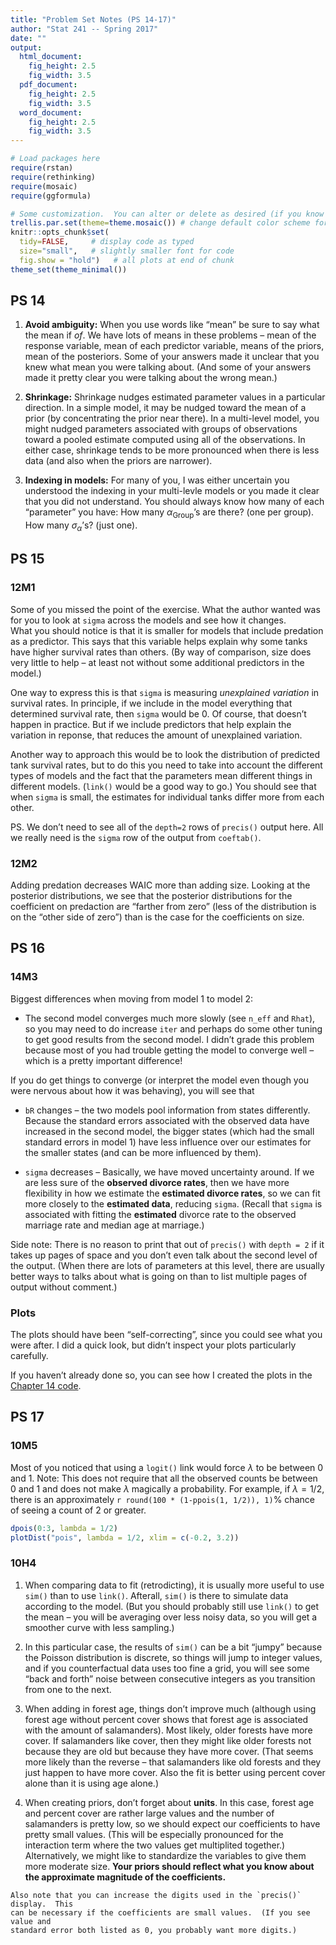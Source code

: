 ```yaml
---
title: "Problem Set Notes (PS 14-17)"
author: "Stat 241 -- Spring 2017"
date: ""
output:
  html_document:
    fig_height: 2.5
    fig_width: 3.5
  pdf_document:
    fig_height: 2.5
    fig_width: 3.5
  word_document:
    fig_height: 2.5
    fig_width: 3.5
---
```


```r
# Load packages here 
require(rstan)
require(rethinking)
require(mosaic)   
require(ggformula)

# Some customization.  You can alter or delete as desired (if you know what you are doing).
trellis.par.set(theme=theme.mosaic()) # change default color scheme for lattice
knitr::opts_chunk$set(
  tidy=FALSE,     # display code as typed
  size="small",   # slightly smaller font for code
  fig.show = "hold")   # all plots at end of chunk
theme_set(theme_minimal())
```

## PS 14

  1. **Avoid ambiguity:**  When you use words like "mean" be sure to say what
  the mean if *of*.  We have lots of means in these problems -- mean of the
  response variable, mean of each predictor variable, means of the priors, mean
  of the posteriors. Some of your answers made it unclear that you knew what
  mean you were talking about.  (And some of your answers made it pretty clear
  you were talking about the wrong mean.)
  
  2. **Shrinkage:** Shrinkage nudges estimated parameter values in a particular
  direction.  In a simple model, it may be nudged toward the mean of a prior (by
  concentrating the prior near there).  In a multi-level model, you might nudged
  parameters associated with groups of observations toward a pooled estimate 
  computed using all of the observations.  In either case, shrinkage tends to 
  be more pronounced when there is less data (and also when the priors are narrower).
  
  3. **Indexing in models:**  For many of you, I was either uncertain you
  understood the indexing in your multi-levle models or you made it clear that 
  you did not understand.  You should always know how many of each "parameter" you
  have:  How many $\alpha_{\mathrm{Group}}$'s are there?  (one per group).
  How many $\sigma_\alpha$'s? (just one).
  
## PS 15

### 12M1

Some of you missed the point of the exercise.  What the author wanted was for you
to look at `sigma` across the models and see how it changes.  
What you should notice is that it is smaller for
models that include predation as a predictor.  This says that this variable helps 
explain why some tanks have higher survival rates than others.  (By way of 
comparison, size does very little to help -- at least not without some
additional predictors in the model.)  

One way to express this is that `sigma` is measuring *unexplained variation* in
survival rates.  In principle, if we include in the model everything that determined
survival rate, then `sigma` would be 0.  Of course, that doesn't happen in practice.
But if we include predictors that help explain the variation in reponse, that reduces
the amount of unexplained variation.

Another way to approach this would be to look the distribution of predicted
tank survival rates, but to do this you need to take into account the different 
types of models and the fact that the parameters mean different things in
different models.  (`link()` would be a good way to go.)  You should see that 
when `sigma` is small, the estimates for individual tanks differ more from each
other.

PS. We don't need to see all of the `depth=2` rows of `precis()` output here.  All we 
really need is the `sigma` row of the output from `coeftab()`.

### 12M2

Adding predation decreases WAIC more than adding size.  Looking at the 
posterior distributions, we see that the posterior distributions for the 
coefficient on predaction are "farther from zero" (less of the distribution 
is on the "other side of zero") than is the case for the coefficients on 
size.

## PS 16

### 14M3

Biggest differences when moving from model 1 to model 2:

  * The second model converges much more slowly (see `n_eff` and `Rhat`), so you
  may need to do increase `iter` and perhaps do some other tuning to get good
  results from the second model.  I didn't grade this problem because most of 
  you had trouble getting the model to converge well -- which is a pretty 
  important difference!
  
If you do get things to converge (or interpret the model even though you
were nervous about how it was behaving), you will see that
  
  * `bR` changes -- the two models pool information from states differently. 
  Because the standard errors associated with the observed data have increased
  in the second model, the bigger states (which had the small standard errors
  in model 1) have less influence over our estimates for the smaller states (and 
  can be more influenced by them).
  
  * `sigma` decreases -- Basically, we have moved uncertainty around.  If we are
  less sure of the **observed divorce rates**, then we have more flexibility in 
  how we estimate the  **estimated divorce rates**, so we can fit more closely
  to the **estimated data**, reducing `sigma`.  (Recall that `sigma` is
  associated with fitting the **estimated** divorce rate to the observed
  marriage rate and median age at marriage.)
 
Side note:  There is no reason to print that out of `precis()` with `depth = 2` if it 
takes up pages of space and you don't even talk about the second level of the output.
(When there are lots of parameters at this level, there are usually better ways to 
talks about what is going on than to list multiple pages of output without comment.)

### Plots

The plots should have been "self-correcting", since you could see what you were after.
I did a quick look, but didn't inspect your plots particularly carefully.

If you haven't already done so, you can see how I created the plots in
the [Chapter 14 code](https://rawgit.com/rpruim/Statistical-Rethinking/master/Book-Code/Chapter14-updated.html).

## PS 17

### 10M5

Most of you noticed that using a `logit()` link would force $\lambda$ to be
between 0 and 1.  Note: This does not require that all the observed counts be
between 0 and 1 and does not make $\lambda$ magically a probability.  For example,
if $\lambda = 1/2$, there is an approximately `r round(100 * (1-ppois(1, 1/2)), 1)`% 
chance of seeing a count of 2 or greater.

```r
dpois(0:3, lambda = 1/2)
plotDist("pois", lambda = 1/2, xlim = c(-0.2, 3.2))
```

### 10H4

1. When comparing data to fit (retrodicting), it is usually more useful to use 
`sim()` than to use `link()`.  Afterall, `sim()` is there to simulate data 
according to the model.  (But you should probably still use `link()` to get the 
mean -- you will be averaging over less noisy data, so you will get a smoother 
curve with less sampling.)

2. In this particular case, the results of `sim()` can be a bit "jumpy" because
the Poisson distribution is discrete, so things will jump to integer values, and
if you counterfactual data uses too fine a grid, you will see some "back and
forth" noise between consecutive integers as you transition from one to the
next.

3. When adding in forest age, things don't improve much (although using forest
age without percent cover shows that forest age is associated with the amount of
salamanders). Most likely, older forests have more cover.  If salamanders like 
cover, then they might like older forests not because they are old but because
they have more cover.  (That seems more likely than the reverse -- that
salamanders like old forests and they just happen to have more cover.  Also the
fit is better using percent cover alone than it is using age alone.)

  4. When creating priors, don't forget about **units**.  In this case, forest age
  and percent cover are rather large values and the number of salamanders is
  pretty low, so we should expect our coefficients to have pretty small values.
  (This will be especially pronounced for the interaction term where the two
  values get multiplited together.) Alternatively, we might like to standardize
  the variables to give them more moderate size.
  **Your priors should reflect what you know about the approximate magnitude of the coefficients.**

    Also note that you can increase the digits used in the `precis()` display.  This
    can be necessary if the coefficients are small values.  (If you see value and
    standard error both listed as 0, you probably want more digits.)
  